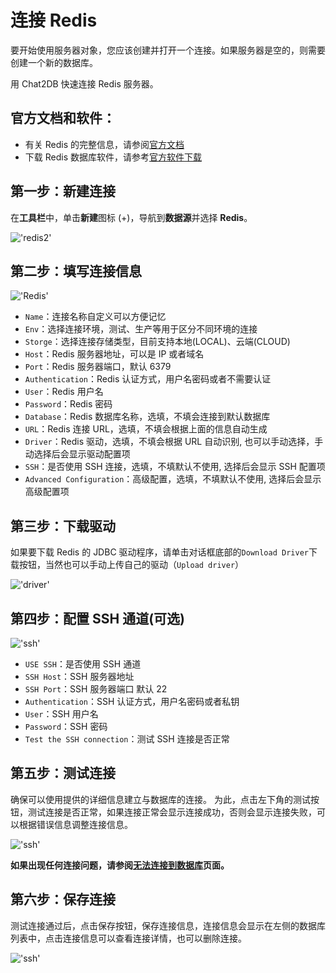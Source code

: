 # 连接 Redis

要开始使用服务器对象，您应该创建并打开一个连接。如果服务器是空的，则需要创建一个新的数据库。

用 Chat2DB 快速连接 Redis 服务器。

## 官方文档和软件：

- 有关 Redis 的完整信息，请参阅[官方文档](https://redis.io/docs/latest/)
- 下载 Redis 数据库软件，请参考[官方软件下载](https://redis.io/downloads/)

## 第一步：新建连接

在**工具栏**中，单击**新建**图标 (+)，导航到**数据源**并选择 **Redis**。

!['redis2'](/image/connection/redis2.png)

## 第二步：填写连接信息

!['Redis'](/image/connection/redis.png)

- `Name`：连接名称自定义可以方便记忆
- `Env`：选择连接环境，测试、生产等用于区分不同环境的连接
- `Storge`：选择连接存储类型，目前支持本地(LOCAL)、云端(CLOUD)
- `Host`：Redis 服务器地址，可以是 IP 或者域名
- `Port`：Redis 服务器端口，默认 6379
- `Authentication`：Redis 认证方式，用户名密码或者不需要认证
- `User`：Redis 用户名
- `Password`：Redis 密码
- `Database`：Redis 数据库名称，选填，不填会连接到默认数据库
- `URL`：Redis 连接 URL，选填，不填会根据上面的信息自动生成
- `Driver`：Redis 驱动，选填，不填会根据 URL 自动识别, 也可以手动选择，手动选择后会显示驱动配置项
- `SSH`：是否使用 SSH 连接，选填，不填默认不使用, 选择后会显示 SSH 配置项
- `Advanced Configuration`：高级配置，选填，不填默认不使用, 选择后会显示高级配置项

## 第三步：下载驱动

如果要下载 Redis 的 JDBC 驱动程序，请单击对话框底部的`Download Driver`下载按钮，当然也可以手动上传自己的驱动（`Upload driver`）

!['driver'](/image/connection/driver.png)

## 第四步：配置 SSH 通道(可选)

!['ssh'](/image/connection/ssh.png)
- `USE SSH`：是否使用 SSH 通道
- `SSH Host`：SSH 服务器地址
- `SSH Port`：SSH 服务器端口 默认 22
- `Authentication`：SSH 认证方式，用户名密码或者私钥
- `User`：SSH 用户名
- `Password`：SSH 密码
- `Test the SSH connection`：测试 SSH 连接是否正常

## 第五步：测试连接

确保可以使用提供的详细信息建立与数据库的连接。
为此，点击左下角的测试按钮，测试连接是否正常，如果连接正常会显示连接成功，否则会显示连接失败，可以根据错误信息调整连接信息。

!['ssh'](/image/connection/test.png)

**如果出现任何连接问题，请参阅[无法连接到数据库](https://docs.chat2db.ai/docs/question/Cannot-connect-to-database)页面。**

## 第六步：保存连接

测试连接通过后，点击保存按钮，保存连接信息，连接信息会显示在左侧的数据库列表中，点击连接信息可以查看连接详情，也可以删除连接。

!['ssh'](/image/connection/test.png)